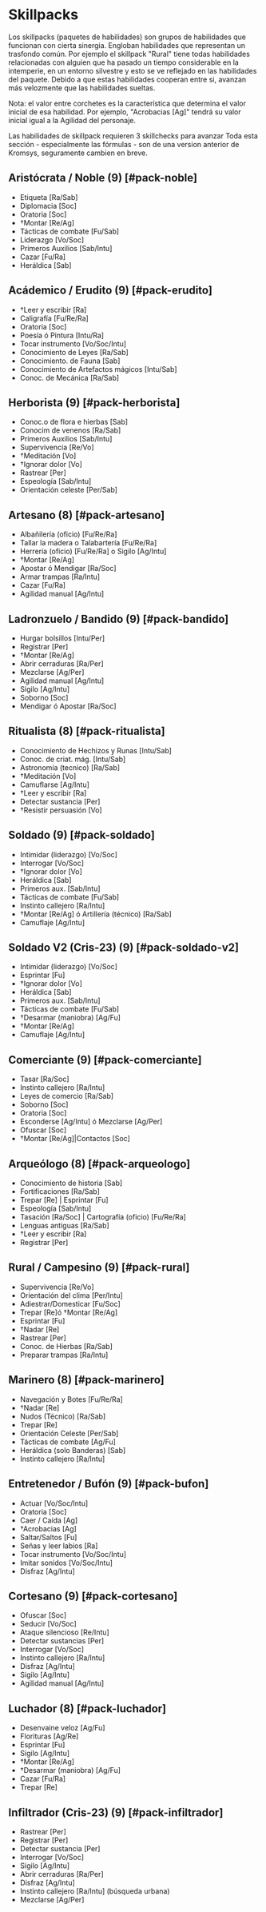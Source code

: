 
# Skillpacks

Los skillpacks (paquetes de habilidades) son grupos de habilidades que funcionan con cierta sinergia. Engloban habilidades que representan un trasfondo común. Por ejemplo el skillpack "Rural" tiene todas habilidades relacionadas con alguien que ha pasado un tiempo considerable en la intemperie, en un entorno silvestre y esto se ve reflejado en las habilidades del paquete. Debido a que estas habilidades cooperan entre si, avanzan más velozmente que las habilidades sueltas.

Nota: el valor entre corchetes es la característica que determina el valor inicial de esa habilidad. Por ejemplo, "Acrobacias [Ag]" tendrá su valor inicial igual a la Agilidad del personaje.

<Callout type="info">
  Las habilidades de skillpack requieren 3 skillchecks para avanzar
</Callout>

<Callout type="error">
  Toda esta sección - especialmente las fórmulas - son de una version anterior
  de Kromsys, seguramente cambien en breve.
</Callout>

## Aristócrata / Noble (9) [#pack-noble]

- Etiqueta [Ra/Sab]
- Diplomacia [Soc]
- Oratoria [Soc]
- †Montar [Re/Ag]
- Tácticas de combate [Fu/Sab]
- Liderazgo [Vo/Soc]
- Primeros Auxilios [Sab/Intu]
- Cazar [Fu/Ra]
- Heráldica [Sab]

## Acádemico / Erudito (9) [#pack-erudito]

- †Leer y escribir [Ra]
- Caligrafía [Fu/Re/Ra]
- Oratoria [Soc]
- Poesía ó Pintura [Intu/Ra]
- Tocar instrumento [Vo/Soc/Intu]
- Conocimiento de Leyes [Ra/Sab]
- Conocimiento. de Fauna [Sab]
- Conocimiento de Artefactos mágicos [Intu/Sab]
- Conoc. de Mecánica [Ra/Sab]

## Herborista (9) [#pack-herborista]

- Conoc.o de flora e hierbas [Sab]
- Conocim de venenos [Ra/Sab]
- Primeros Auxilios [Sab/Intu]
- Supervivencia [Re/Vo]
- †Meditación [Vo]
- †Ignorar dolor [Vo]
- Rastrear [Per]
- Espeología [Sab/Intu]
- Orientación celeste [Per/Sab]

## Artesano (8) [#pack-artesano]

- Albañilería (oficio) [Fu/Re/Ra]
- Tallar la madera o Talabartería [Fu/Re/Ra]
- Herrería (oficio) [Fu/Re/Ra] o Sigilo [Ag/Intu]
- †Montar [Re/Ag]
- Apostar ó Mendigar [Ra/Soc]
- Armar trampas [Ra/Intu]
- Cazar [Fu/Ra]
- Agilidad manual [Ag/Intu]

## Ladronzuelo / Bandido (9) [#pack-bandido]

- Hurgar bolsillos [Intu/Per]
- Registrar [Per]
- †Montar [Re/Ag]
- Abrir cerraduras [Ra/Per]
- Mezclarse [Ag/Per]
- Agilidad manual [Ag/Intu]
- Sigilo [Ag/Intu]
- Soborno [Soc]
- Mendigar ó Apostar [Ra/Soc]

## Ritualista (8) [#pack-ritualista]

- Conocimiento de Hechizos y Runas [Intu/Sab]
- Conoc. de criat. mág. [Intu/Sab]
- Astronomía (tecnico) [Ra/Sab]
- †Meditación [Vo]
- Camuflarse [Ag/Intu]
- †Leer y escribir [Ra]
- Detectar sustancia [Per]
- †Resistir persuasión [Vo]

## Soldado (9) [#pack-soldado]

- Intimidar (liderazgo) [Vo/Soc]
- Interrogar [Vo/Soc]
- †Ignorar dolor [Vo]
- Heráldica [Sab]
- Primeros aux. [Sab/Intu]
- Tácticas de combate [Fu/Sab]
- Instinto callejero [Ra/Intu]
- †Montar [Re/Ag] ó Artillería (técnico) [Ra/Sab]
- Camuflaje [Ag/Intu]

## Soldado V2 (Cris-23) (9) [#pack-soldado-v2]

- Intimidar (liderazgo) [Vo/Soc]
- Esprintar [Fu]
- †Ignorar dolor [Vo]
- Heráldica [Sab]
- Primeros aux. [Sab/Intu]
- Tácticas de combate [Fu/Sab]
- †Desarmar (maniobra) [Ag/Fu]
- †Montar [Re/Ag]
- Camuflaje [Ag/Intu]

## Comerciante (9) [#pack-comerciante]

- Tasar [Ra/Soc]
- Instinto callejero [Ra/Intu]
- Leyes de comercio [Ra/Sab]
- Soborno [Soc]
- Oratoria [Soc]
- Esconderse [Ag/Intu] ó Mezclarse [Ag/Per]
- Ofuscar [Soc]
- †Montar [Re/Ag]|Contactos [Soc]

## Arqueólogo (8) [#pack-arqueologo]

- Conocimiento de historia [Sab]
- Fortificaciones [Ra/Sab]
- Trepar [Re] | Esprintar [Fu]
- Espeología [Sab/Intu]
- Tasación [Ra/Soc] | Cartografía (oficio) [Fu/Re/Ra]
- Lenguas antiguas [Ra/Sab]
- †Leer y escribir [Ra]
- Registrar [Per]

## Rural / Campesino (9) [#pack-rural]

- Supervivencia [Re/Vo]
- Orientación del clima [Per/Intu]
- Adiestrar/Domesticar [Fu/Soc]
- Trepar [Re]ó †Montar [Re/Ag]
- Esprintar [Fu]
- †Nadar [Re]
- Rastrear [Per]
- Conoc. de Hierbas [Ra/Sab]
- Preparar trampas [Ra/Intu]

## Marinero (8) [#pack-marinero]

- Navegación y Botes [Fu/Re/Ra]
- †Nadar [Re]
- Nudos (Técnico) [Ra/Sab]
- Trepar [Re]
- Orientación Celeste [Per/Sab]
- Tácticas de combate [Ag/Fu]
- Heráldica (solo Banderas) [Sab]
- Instinto callejero [Ra/Intu]

## Entretenedor / Bufón (9) [#pack-bufon]

- Actuar [Vo/Soc/Intu]
- Oratoria [Soc]
- Caer / Caída [Ag]
- †Acrobacias [Ag]
- Saltar/Saltos [Fu]
- Señas y leer labios [Ra]
- Tocar instrumento [Vo/Soc/Intu]
- Imitar sonidos [Vo/Soc/Intu]
- Disfraz [Ag/Intu]

## Cortesano (9) [#pack-cortesano]

- Ofuscar [Soc]
- Seducir [Vo/Soc]
- Ataque silencioso [Re/Intu]
- Detectar sustancias [Per]
- Interrogar [Vo/Soc]
- Instinto callejero [Ra/Intu]
- Disfraz [Ag/Intu]
- Sigilo [Ag/Intu]
- Agilidad manual [Ag/Intu]

## Luchador (8) [#pack-luchador]

- Desenvaine veloz [Ag/Fu]
- Florituras [Ag/Re]
- Esprintar [Fu]
- Sigilo [Ag/Intu]
- †Montar [Re/Ag]
- †Desarmar (maniobra) [Ag/Fu]
- Cazar [Fu/Ra]
- Trepar [Re]

## Infiltrador (Cris-23) (9) [#pack-infiltrador]

- Rastrear [Per]
- Registrar [Per]
- Detectar sustancia [Per]
- Interrogar [Vo/Soc]
- Sigilo [Ag/Intu]
- Abrir cerraduras [Ra/Per]
- Disfraz [Ag/Intu]
- Instinto callejero [Ra/Intu] (búsqueda urbana)
- Mezclarse [Ag/Per]
